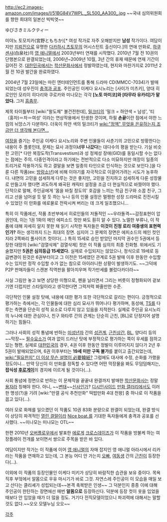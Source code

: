 http://ec2.images-amazon.com/images/I/51BG84V7WPL._SL500_AA300_.jpg
~~국내 심의위원회를 향한 희대의 일본산 빅빅엿~~


ゆびさきミルクティー
 
미야노 토모치카(宮野ともちか)[* 여성 작가로 자주 오해받지만 '''남성''' 작가이다. 여담이지만 [[지뢰진]]으로 유명한 [[다카하시 츠토무]]의 어시스턴트 출신이다.]의 연애 만화로, [[하쿠센샤]](白泉社)의 [[영 애니멀]]에서 2003년부터 연재를 시작했다. 2010년 7월 전 10권의 단행본으로 완결되었는데, 2006년~2009년 10월, 3년 간의 휴재 때문에 연재 기간이 길어진 것. [[대한민국]]에서는 [[학산문화사]]에서 정발하였는데, 현지와 마찬가지로 2011년 2월 전 10권 발간을 완료하였다.
 
2004년 7월 23일에는 마린 엔터테인먼트를 통해 드라마 CD(MMCC-7034)가 발매되었는데 성우진이 [[충격과 공포]]. 주인공인 이케다 요시노리는 [사이가 미츠키], 양대 히로인인 모리이 히다리와 쿠로카와 미나모는 각각 '''[노토 마미코]와 [타무라 유카리]가 맡았다.''' 그저 [[흠좀무]].

제목 타이틀부터 [wiki:"왈도체" 불건전한데], [[밀크티]]의 '밀크 = 하얀색 = 남성', '티（홍차)＝차＝여성' 이라는 연상작용에서 탄생한 것이며, 하필 '''손끝'''이란 점에서 야한 느낌의 뉘앙스가 다분하다. 더욱이 하얀 색의 밀크티가 [[wiki:"정액" 무엇을 은유하는지 조금만 더 생각해 본다면...]]

[[여장]]을 즐기는 주인공 이케다 요시노리와 주변 인물들이 사춘기의 고민으로 방황한다는 내용이 주 플롯인데, 문제는 묘사 과정이'''너무 나갔다'''는 대다수의 평을 받는다. 기실 비슷한 고민[* 다만 복장도착(Transvestism)과 성 정체성 장애(GID)를 동일시할 수는 없다는 점에는 주의. 다중인격이라고 하기에는 전반적으로 다소 미묘하지만 여장이 일종의 트리거로 작용하기도 하고 결말을 보면 일종의 타인으로 인식하는 것으로 보인다.]을 다룬 다른 작품(ex: [[방랑소년]])에 비해 이야기를 자극적으로 이끌어가려는 시도가 농후하다. 내면의 고민을 섬세하게 다루는 것은 좋지만, 고민을 진지하고 섬세하게 다룬 성장물로 만들고자 했다면 과도하게 왜곡된 캐릭터 설정을 조금 더 현실적으로 바꿨어야 했다. 단적으로 말해, 주인공에게 '몸을 바칠 정도의' 호감을 느끼는 학급 친구와 소꿉 친구, 그리고 선을 넘어설 듯 말 듯 하는 누나 등의 인물 설정은 멀쩡한 성장 드라마로 진전시킬 수 있었던 이 만화를 에로물로 전락시켜 버리는 데 크게 일조했으니...

특히 이 작품에선, 작품 초반부에서 히로인들의 저돌적인 ~~우라돌격~~감정표현이 압권인데, 이는 1권 1화의 메인 에피소드 컷만 봐도 훤히 알 수 있다. 노멀한 부류나, 이 작품에 대해 자세히 알지 못한 채 읽기 시작한 독자들은 '''이것이 진정 로리 여중생의 표현력인가?''' 하는 생각까지 드는 희대의 장면. 심지어 그 문제의 장면은 에피소드의 메인 컷인지라 2쪽짜리 풀사이즈 컷이다(...) 특히 15세로 승인 받았던 마지막 권수인 5권에서 등장한 대망의 [wiki:"검열삭제" 검열삭제] 컷은 이 작품 심의의 최종 진화형. 위에서도 기술했지만 '''5권은 심의등급 15세였다.''' 실제로 수입되지는 않았으나, 정식으로 19세로 등급변경이 된것은 6권부터이고 그 이전은 15세였던 관계로 5권 발매 이후 한동안 수입할 수는 있지만 정작 수입할 수가 없는 참으로 아이러니한 상황이 발생하기도. ~~그덕에 P2P 판매자들이 스캔본 직역판을 팔아치우며 작가만세를 불렀다카더라~~

사실 그림만 놓고 보면 상당한 미형으로, 펜을 날리면서 그리는 버릇이 정형화되어 겉보기엔 더럽지만 스타일이라고 생각한다면 그럭저럭 봐줄만한 수준.

극단적인 인물 설정 탓에, 내용에 대한 평가 또한 극단적으로 갈리는 편이다. 긍정적으로 평가하는 측에서는, 각 인물들에 대한 심리 묘사가 뛰어나다 평가하며, 동성애, [[TS]]를 다루는 측면을 단순히 성적 요소로 다루지 않고 있음을 지적한다. 실제로 주인공 요시노리의 누나에 대한 관심이나, 친구 와타루 간의 관계는 단순히 근친, [BL]로 단정지어 설명하기는 힘들다.

그러나 사회의 성적 통념에 반하는 [[미성년자]] 간의 [[성관계]], [[근친상간]], [[BL]], 양다리 등의 ~~막장~~ [[필수요소]]가 여과 없이 드러난 탓에 부정적으로 평가하는 쪽이 우세를 점하고 있는 형편, 실제로 [[대한민국]]의 경우, 4권 이후 한동안 정발이 이루어지지 않다가 2년 후 5권이 발매되었으며, 6권 이후부터는 '''19세 미만 구독 불가'''를 붙이고 출간되었는데, [[wiki:"필요한지" 더 이상 무슨 설명이 必要韓紙?]] 그럼에도 대사에 수정, 순화를 가했을 정도이니... 만약 당신이 이 만화를 정독할 수 있다면 어떤 막장물을 봐도 무덤덤해지는, '''잡식성 [[후로게이]]'''의 경지에 이르게 될 것이다(...).

사회 통념에 정면으로 반하는 이 문제작을 끝끝내 완결까지 발매한 [[학산문화사]]는 정말 [[용자]]라 칭해야 한다. 아니, ~~[[변태]]~~[[신사]]인가? [[디시인사이드]] [[만화 갤러리]]에서도 이러한 명성(?)을 기려 [wiki:"만갤 공식 추천만화" 떡밥만화 4대 천왕] 중 하나로 이 작품을 꼽고 있다(...). 

여러 모로 화제를 일으켰던 이 작품도 10권 83화 분량으로 완결이 되었는데, 완결 방식이 상당히 파격적인 [[열린 결말]]이라 [[Nice boat.]]를 기대한 독자들에게 충격과 공포를 선사했다. ~~미나모는 미나모는 OTL~~

한편 2010년 [[오버플로우]]에서 발표한 [[에로게]] [[크로스데이즈]]가 이 작품을 방불케 하는 여장플레이 전개를 보이면서 쌍으로 주목을 받은 바 있다.

여담이지만 작가는 이 작품에 이어 [[영 애니멀]]의 자매 잡지인 영 애니멀 아라시에서 리카라는 작품을 연재하고 있는데, 그 본능 어디 안 가는지 [[오빠]], [[여동생]] 간의 [[근친]]이 등장한다(...).

이외에 이 작품의 등장인물인 이케다 미키가 상당히 바람직한 습관을 보유 중이다. 목욕 직후 부엌에서 알몸으로 우유 마시기가 바로 그것. 자연스레 주인공이 이 모습을 매일 보고 산다는 클리셰가 성립되는데~~본격 축복받은 인생~~ 그 덕분인지 종종 이에 대해 주인공이 한탄하는 장면에선 매번 '''알몸으로''' 등장하신다. 덕분에 등장 컷이 옷을 입었을 때보다 안 입었을 때가 더 많을 정도. 거기다 전직모델이었으니 파괴력에 대해서는 말할 것도 없다.~~오오 모델누님 오오~~


[[각주]]
